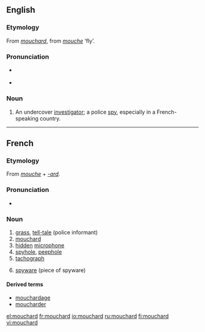 ==English==

===Etymology===
From {{etyl|fr}} ''[[#French|mouchard]]'', from ''[[mouche]]'' ‘fly’.

===Pronunciation===
* {{a|UK}} {{IPA|/ˈmuːʃɑː/}}
* {{a|US}} {{IPA|/muˈʃɑɻd/}}

===Noun===
{{en-noun}}

# An undercover [[investigator]]; a police [[spy]], especially in a French-speaking country.

----

==French==

===Etymology===
From ''[[mouche]]'' + ''[[-ard]]''.

===Pronunciation===
* {{IPA|/muʃaʁ/|lang=fr}}

===Noun===
{{fr-noun|m}}

# [[grass]], [[tell-tale]] (police informant)
# [[#English|mouchard]]
# [[hidden]] [[microphone]]
# [[spyhole]], [[peephole]]
# [[tachograph]]
# {{computing|lang=fr}} [[spyware]] (piece of spyware)

====Derived terms====
*[[mouchardage]]
*[[moucharder]]

[[el:mouchard]]
[[fr:mouchard]]
[[io:mouchard]]
[[ru:mouchard]]
[[fi:mouchard]]
[[vi:mouchard]]